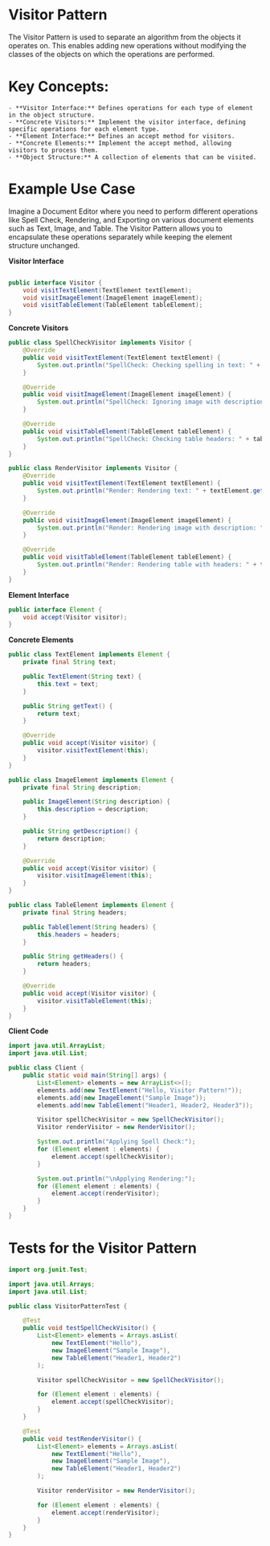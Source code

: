 # Visitor Pattern
The Visitor Pattern is used to separate an algorithm from the objects it operates on. This enables adding new operations without modifying the classes of the objects on which the operations are performed.

# Key Concepts:
    - **Visitor Interface:** Defines operations for each type of element in the object structure.
    - **Concrete Visitors:** Implement the visitor interface, defining specific operations for each element type.
    - **Element Interface:** Defines an accept method for visitors.
    - **Concrete Elements:** Implement the accept method, allowing visitors to process them.
    - **Object Structure:** A collection of elements that can be visited.

# Example Use Case
Imagine a Document Editor where you need to perform different operations like Spell Check, Rendering, and Exporting on various document elements such as Text, Image, and Table. 
The Visitor Pattern allows you to encapsulate these operations separately while keeping the element structure unchanged.

**Visitor Interface**

```java

public interface Visitor {
    void visitTextElement(TextElement textElement);
    void visitImageElement(ImageElement imageElement);
    void visitTableElement(TableElement tableElement);
}
```

**Concrete Visitors**

```java
public class SpellCheckVisitor implements Visitor {
    @Override
    public void visitTextElement(TextElement textElement) {
        System.out.println("SpellCheck: Checking spelling in text: " + textElement.getText());
    }

    @Override
    public void visitImageElement(ImageElement imageElement) {
        System.out.println("SpellCheck: Ignoring image with description: " + imageElement.getDescription());
    }

    @Override
    public void visitTableElement(TableElement tableElement) {
        System.out.println("SpellCheck: Checking table headers: " + tableElement.getHeaders());
    }
}

public class RenderVisitor implements Visitor {
    @Override
    public void visitTextElement(TextElement textElement) {
        System.out.println("Render: Rendering text: " + textElement.getText());
    }

    @Override
    public void visitImageElement(ImageElement imageElement) {
        System.out.println("Render: Rendering image with description: " + imageElement.getDescription());
    }

    @Override
    public void visitTableElement(TableElement tableElement) {
        System.out.println("Render: Rendering table with headers: " + tableElement.getHeaders());
    }
}
```

**Element Interface**

```java
public interface Element {
    void accept(Visitor visitor);
}
```

**Concrete Elements**

```java
public class TextElement implements Element {
    private final String text;

    public TextElement(String text) {
        this.text = text;
    }

    public String getText() {
        return text;
    }

    @Override
    public void accept(Visitor visitor) {
        visitor.visitTextElement(this);
    }
}

public class ImageElement implements Element {
    private final String description;

    public ImageElement(String description) {
        this.description = description;
    }

    public String getDescription() {
        return description;
    }

    @Override
    public void accept(Visitor visitor) {
        visitor.visitImageElement(this);
    }
}

public class TableElement implements Element {
    private final String headers;

    public TableElement(String headers) {
        this.headers = headers;
    }

    public String getHeaders() {
        return headers;
    }

    @Override
    public void accept(Visitor visitor) {
        visitor.visitTableElement(this);
    }
}
```

**Client Code**

```java
import java.util.ArrayList;
import java.util.List;

public class Client {
    public static void main(String[] args) {
        List<Element> elements = new ArrayList<>();
        elements.add(new TextElement("Hello, Visitor Pattern!"));
        elements.add(new ImageElement("Sample Image"));
        elements.add(new TableElement("Header1, Header2, Header3"));

        Visitor spellCheckVisitor = new SpellCheckVisitor();
        Visitor renderVisitor = new RenderVisitor();

        System.out.println("Applying Spell Check:");
        for (Element element : elements) {
            element.accept(spellCheckVisitor);
        }

        System.out.println("\nApplying Rendering:");
        for (Element element : elements) {
            element.accept(renderVisitor);
        }
    }
}
```

# Tests for the Visitor Pattern

```java
import org.junit.Test;

import java.util.Arrays;
import java.util.List;

public class VisitorPatternTest {

    @Test
    public void testSpellCheckVisitor() {
        List<Element> elements = Arrays.asList(
            new TextElement("Hello"),
            new ImageElement("Sample Image"),
            new TableElement("Header1, Header2")
        );

        Visitor spellCheckVisitor = new SpellCheckVisitor();

        for (Element element : elements) {
            element.accept(spellCheckVisitor);
        }
    }

    @Test
    public void testRenderVisitor() {
        List<Element> elements = Arrays.asList(
            new TextElement("Hello"),
            new ImageElement("Sample Image"),
            new TableElement("Header1, Header2")
        );

        Visitor renderVisitor = new RenderVisitor();

        for (Element element : elements) {
            element.accept(renderVisitor);
        }
    }
}
```